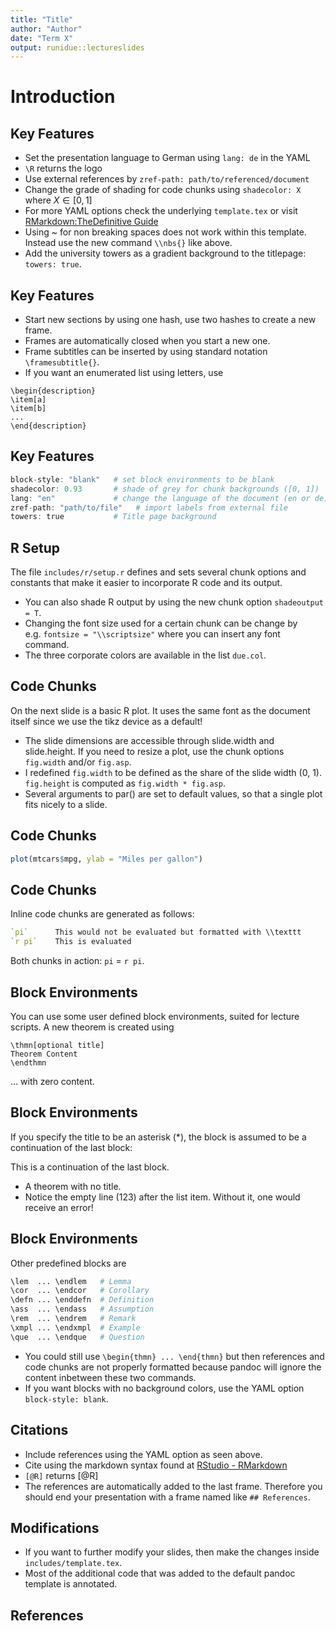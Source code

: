 ```yaml
---
title: "Title"
author: "Author"
date: "Term X"
output: runidue::lectureslides
---
```






# Introduction

## Key Features
- Set the presentation language to German using `lang: de` in the YAML
- `\R` returns the \R logo
- Use external references by `zref-path: path/to/referenced/document`
- Change the grade of shading for code chunks using `shadecolor: X` where $X \in [0, 1]$
- For more YAML options check the underlying `template.tex` or visit [R\nbs{}Markdown:\nbs{}The\nbs{}Definitive Guide](http://bookdown.org/yihui/rmarkdown/pdf-document.html)
- Using ~ for non breaking spaces does not work within this template. Instead use the new command `\\nbs{}` like above. 
- Add the university towers as a gradient background to the titlepage: `towers: true`.


## Key Features
- Start new sections by using one hash, use two hashes to create a new frame.
- Frames are automatically closed when you start a new one.
- Frame subtitles can be inserted by using standard \TeX notation `\framesubtitle{}`.
- If you want an enumerated list using letters, use

\bigskip
```
\begin{description}
\item[a]
\item[b]
...
\end{description}
```

## Key Features
\framesubtitle{Additional to the pandoc beamer template}

```r
block-style: "blank"   # set block environments to be blank
shadecolor: 0.93       # shade of grey for chunk backgrounds ([0, 1])
lang: "en"             # change the language of the document (en or de)
zref-path: "path/to/file"   # import labels from external file
towers: true           # Title page background
```


## R Setup
The file `includes/r/setup.r` defines and sets several chunk options and constants that make it easier to incorporate R code and its output.

- You can also shade R output by using the new chunk option `shadeoutput = T`.
- Changing the font size used for a certain chunk can be change by e.g. `fontsize = "\\scriptsize"` where you can insert any \LaTeX \nbs font command.
- The three corporate colors are available in the list `due.col`.




## Code Chunks
\framesubtitle{Plots}

On the next slide is a basic R plot. It uses the same font as the document itself since we use the tikz device as a default!

- The slide dimensions are accessible through slide.width and slide.height. If you need to resize a plot, use the chunk options `fig.width` and/or `fig.asp`.
- I redefined `fig.width` to be defined as the share of the slide width (0, 1). `fig.height` is computed as `fig.width * fig.asp`.
- Several arguments to par() are set to default values, so that a single plot fits nicely to a slide.

## Code Chunks
\framesubtitle{Plots}

```r
plot(mtcars$mpg, ylab = "Miles per gallon")
```


## Code Chunks
\framesubtitle{Inline code chunks}

Inline code chunks are generated as follows:


```r
`pi`      This would not be evaluated but formatted with \\texttt
`r pi`    This is evaluated
```

Both chunks in action: `pi` = `r pi`.


## Block Environments

You can use some user defined block environments, suited for lecture scripts. A new theorem is created using

```
\thmn[optional title]
Theorem Content
\endthmn
```

\thmn[A great theorem]
... with zero content.
\endthmn



## Block Environments
If you specify the title to be an asterisk (*), the block is assumed to be a continuation of the last block:

\thmn[*]
This is a continuation of the last block.
\endthmn

\thmn
- A theorem with no title.
- Notice the empty line (123) after the list item. Without it, one would receive an error!

\endthmn



## Block Environments

Other predefined blocks are

```r
\lem  ... \endlem   # Lemma
\cor  ... \endcor   # Corollary
\defn ... \enddefn  # Definition
\ass  ... \endass   # Assumption
\rem  ... \endrem   # Remark
\xmpl ... \endxmpl  # Example
\que  ... \endque   # Question
```

- You could still use `\begin{thmn} ... \end{thmn}` but then references and code chunks are not properly formatted because pandoc will ignore the content inbetween these two commands.
- If you want blocks with no background colors, use the YAML option `block-style: blank`.


## Citations

- Include references using the YAML option as seen above.
- Cite using the markdown syntax found at [RStudio - RMarkdown](https://rmarkdown.rstudio.com/authoring_bibliographies_and_citations.html#citations)
- `[@R]` returns [@R]
- The references are automatically added to the last frame. Therefore you should end your presentation with a frame named like `## References`.

## Modifications

- If you want to further modify your slides, then make the changes inside `includes/template.tex`.
- Most of the additional code that was added to the default pandoc template is annotated.


## References






